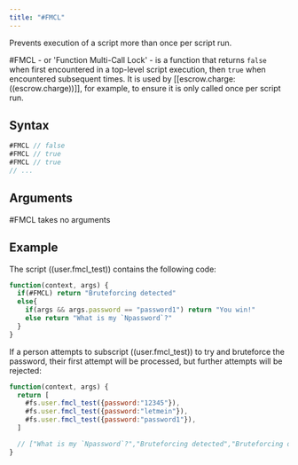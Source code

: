 ```yaml
---
title: "#FMCL"
---
```


Prevents execution of a script more than once per script run.

#FMCL - or 'Function Multi-Call Lock' - is a function that returns `false` when first encountered in a top-level script execution, then `true` when encountered subsequent times. It is used by [[escrow.charge:((escrow.charge))]], for example, to ensure it is only called once per script run.

## Syntax

```js
#FMCL // false
#FMCL // true
#FMCL // true
// ...
```

## Arguments

#FMCL takes no arguments

## Example

The script ((user.fmcl_test)) contains the following code:

```js
function(context, args) {
  if(#FMCL) return "Bruteforcing detected"
  else{
    if(args && args.password == "password1") return "You win!"
    else return "What is my `Npassword`?"
  }
}
```

If a person attempts to subscript ((user.fmcl_test)) to try and bruteforce the password, their first attempt will be processed, but further attempts will be rejected:

```js
function(context, args) {
  return [
    #fs.user.fmcl_test({password:"12345"}),
    #fs.user.fmcl_test({password:"letmein"}),
    #fs.user.fmcl_test({password:"password1"}),
  ]

  // ["What is my `Npassword`?","Bruteforcing detected","Bruteforcing detected"]
}
```
